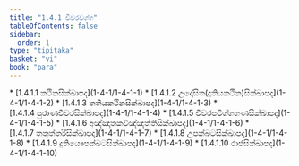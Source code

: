 ```yaml
---
title: "1.4.1 චීවරවග්ග"
tableOfContents: false
sidebar:
  order: 1
type: "tipitaka"
basket: "vi"
book: "para"
---
```



<DynamicBreadcrumb />



<TableOfContents book="para" section="1.4.1">
* [1.4.1.1 කථිනසික්ඛාපද](1-4-1/1-4-1-1)
* [1.4.1.2 උදෝසිත(දුතියකථින)සික්ඛාපද](1-4-1/1-4-1-2)
* [1.4.1.3 තතියකථිනසික්ඛාපද](1-4-1/1-4-1-3)
* [1.4.1.4 පුරාණචීවරසික්ඛාපද](1-4-1/1-4-1-4)
* [1.4.1.5 චීවරපටිග්ගහණසික්ඛාපද](1-4-1/1-4-1-5)
* [1.4.1.6 අඤ්ඤාතකවිඤ්ඤත්තිසික්ඛාපද](1-4-1/1-4-1-6)
* [1.4.1.7 තතුත්තරිසික්ඛාපද](1-4-1/1-4-1-7)
* [1.4.1.8 උපක්ඛටසික්ඛාපද](1-4-1/1-4-1-8)
* [1.4.1.9 දුතියෞපක්ඛටසික්ඛාපද](1-4-1/1-4-1-9)
* [1.4.1.10 රාජසික්ඛාපද](1-4-1/1-4-1-10)
</TableOfContents>